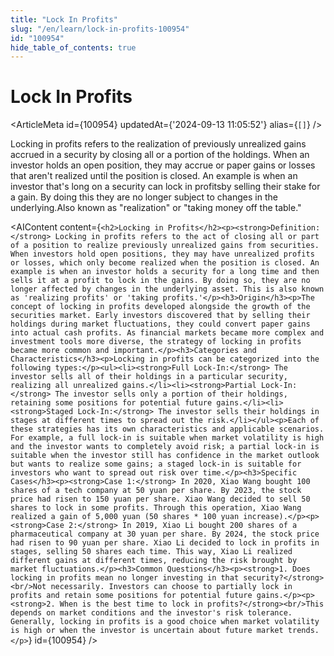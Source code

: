 ```yaml
---
title: "Lock In Profits"
slug: "/en/learn/lock-in-profits-100954"
id: "100954"
hide_table_of_contents: true
---
```



# Lock In Profits

<ArticleMeta id={100954} updatedAt={'2024-09-13 11:05:52'} alias={`[]`} />
<div className='border-solid border-b border-t-0 my-4 border-[var(--ifm-color-gray-300)]' />

Locking in profits refers to the realization of previously unrealized gains accrued in a security by closing all or a portion of the holdings. When an investor holds an open position, they may accrue  or paper gains or losses that aren't realized until the position is closed. An example is when an investor that's long on a security can lock in profitsby selling their stake for a gain. By doing this they are no longer subject to changes in the underlying.Also known as "realization" or "taking money off the table."

<AIContent content={`<h2>Locking in Profits</h2><p><strong>Definition:</strong> Locking in profits refers to the act of closing all or part of a position to realize previously unrealized gains from securities. When investors hold open positions, they may have unrealized profits or losses, which only become realized when the position is closed. An example is when an investor holds a security for a long time and then sells it at a profit to lock in the gains. By doing so, they are no longer affected by changes in the underlying asset. This is also known as 'realizing profits' or 'taking profits.'</p><h3>Origin</h3><p>The concept of locking in profits developed alongside the growth of the securities market. Early investors discovered that by selling their holdings during market fluctuations, they could convert paper gains into actual cash profits. As financial markets became more complex and investment tools more diverse, the strategy of locking in profits became more common and important.</p><h3>Categories and Characteristics</h3><p>Locking in profits can be categorized into the following types:</p><ul><li><strong>Full Lock-In:</strong> The investor sells all of their holdings in a particular security, realizing all unrealized gains.</li><li><strong>Partial Lock-In:</strong> The investor sells only a portion of their holdings, retaining some positions for potential future gains.</li><li><strong>Staged Lock-In:</strong> The investor sells their holdings in stages at different times to spread out the risk.</li></ul><p>Each of these strategies has its own characteristics and applicable scenarios. For example, a full lock-in is suitable when market volatility is high and the investor wants to completely avoid risk; a partial lock-in is suitable when the investor still has confidence in the market outlook but wants to realize some gains; a staged lock-in is suitable for investors who want to spread out risk over time.</p><h3>Specific Cases</h3><p><strong>Case 1:</strong> In 2020, Xiao Wang bought 100 shares of a tech company at 50 yuan per share. By 2023, the stock price had risen to 150 yuan per share. Xiao Wang decided to sell 50 shares to lock in some profits. Through this operation, Xiao Wang realized a gain of 5,000 yuan (50 shares * 100 yuan increase).</p><p><strong>Case 2:</strong> In 2019, Xiao Li bought 200 shares of a pharmaceutical company at 30 yuan per share. By 2024, the stock price had risen to 90 yuan per share. Xiao Li decided to lock in profits in stages, selling 50 shares each time. This way, Xiao Li realized different gains at different times, reducing the risk brought by market fluctuations.</p><h3>Common Questions</h3><p><strong>1. Does locking in profits mean no longer investing in that security?</strong><br/>Not necessarily. Investors can choose to partially lock in profits and retain some positions for potential future gains.</p><p><strong>2. When is the best time to lock in profits?</strong><br/>This depends on market conditions and the investor's risk tolerance. Generally, locking in profits is a good choice when market volatility is high or when the investor is uncertain about future market trends.</p>`} id={100954} />
